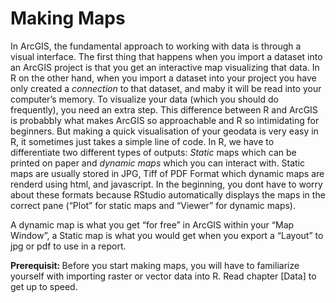 # Making Maps

In ArcGIS, the fundamental approach to working with data is through a visual interface. The first thing that happens when you import a dataset into an ArcGIS project is that you get an interactive map visualizing that data. In R on the other hand, when you import a dataset into your project you have only created a *connection* to that dataset, and maby it will be read into your computer's memory. To visualize your data (which you should do frequently), you need an extra step. This difference between R and ArcGIS is probabbly what makes ArcGIS so approachable and R so intimidating for beginners. But making a quick visualisation of your geodata is very easy in R, it sometimes just takes a simple line of code. 
In R, we have to differentiate two different types of outputs: *Static* maps which can be printed on paper and *dynamic maps* which you can interact with. Static maps are usually stored in JPG, Tiff of PDF Format which dynamic maps are renderd using html, and javascript. In the beginning, you dont have to worry about these formats because RStudio automatically displays the maps in the correct pane ("Plot" for static maps and "Viewer" for dynamic maps).

A dynamic map is what you get "for free" in ArcGIS within your "Map Window", a Static map is what you would get when you export a "Layout" to jpg or pdf to use in a report.


**Prerequisit: ** Before you start making maps, you will have to familiarize yourself with importing raster or vector data into R. Read chapter [Data] to get up to speed. 


<!-- However, beautiful and highly customized visualisations can become quite challenging. That is not to say that it cannot be achieved, there are plenty of beautiful examples of maps out there, created purely in R. Check out [Cédric Sherer's Website](https://www.cedricscherer.com/top/dataviz/#mapchallenge) for some beautiful examples.  -->


<!-- Probably the quickest way to visualize spatial data is with `base::plot()`. -->
<!-- It can handle raster as well as vector data and usually needs not more than this one command, plot(). -->
<!-- This can be great to get a first, quick look at the data but in my opinion, base plot will not get you very far. To make nice static maps, you are better served with `ggplot2` or with `tmap`. -->
<!-- There are arguments for both packages, and you might just end up using both. -->